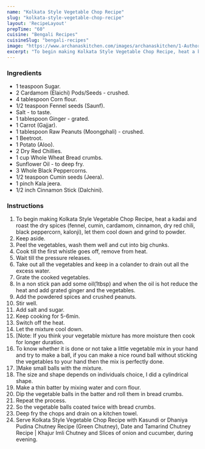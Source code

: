 ---
name: "Kolkata Style Vegetable Chop Recipe"
slug: "kolkata-style-vegetable-chop-recipe"
layout: 'RecipeLayout'
prepTime: "60"
cuisine: "Bengali Recipes"
cuisineSlug: "bengali-recipes"
image: "https://www.archanaskitchen.com/images/archanaskitchen/1-Author/colorandspices-gmail.com/Vegetable_chop.jpg"
excerpt: "To begin making Kolkata Style Vegetable Chop Recipe, heat a kadai and roast the dry spices fennel, cumin, cardamom, cinnamon, dry red chili, black peppercorn, kalonji, let them cool down and grind to powder"
---

### Ingredients

- 1 teaspoon Sugar.
- 2 Cardamom (Elaichi) Pods/Seeds - crushed.
- 4 tablespoon Corn flour.
- 1/2 teaspoon Fennel seeds (Saunf).
- Salt - to taste.
- 1 tablespoon Ginger - grated.
- 1 Carrot (Gajjar).
- 1 tablespoon Raw Peanuts (Moongphali) - crushed.
- 1 Beetroot.
- 1 Potato (Aloo).
- 2 Dry Red Chillies.
- 1 cup Whole Wheat Bread crumbs.
- Sunflower Oil - to deep fry.
- 3 Whole Black Peppercorns.
- 1/2 teaspoon Cumin seeds (Jeera).
- 1 pinch Kala jeera.
- 1/2 inch Cinnamon Stick (Dalchini).

### Instructions

1. To begin making Kolkata Style Vegetable Chop Recipe, heat a kadai and roast the dry spices (fennel, cumin, cardamom, cinnamon, dry red chili, black peppercorn, kalonji), let them cool down and grind to powder.
1. Keep aside.
1. Peel the vegetables, wash them well and cut into big chunks.
1. Cook till the first whistle goes off, remove from heat.
1. Wait till the pressure releases.
1. Take out all the vegetables and keep in a colander to drain out all the excess water.
1. Grate the cooked vegetables.
1. In a non stick pan add some oil(1tbsp) and when the oil is hot reduce the heat and add grated ginger and the vegetables.
1. Add the powdered spices and crushed peanuts.
1. Stir well.
1. Add salt and sugar.
1. Keep cooking for 5-6min.
1. Switch off the heat.
1. Let the mixture cool down.
1. [Note: If you think your vegetable mixture has more moisture then cook for longer duration.
1. To know whether it is done or not take a little vegetable mix in your hand and try to make a ball, if you can make a nice round ball without sticking the vegetables to your hand then the mix is perfectly done.
1. ]Make small balls with the mixture.
1. The size and shape depends on individuals choice, I did a cylindrical shape.
1. Make a thin batter by mixing water and corn flour.
1. Dip the vegetable balls in the batter and roll them in bread crumbs.
1. Repeat the process.
1. So the vegetable balls coated twice with bread crumbs.
1. Deep fry the chops and drain on a kitchen towel.
1. Serve Kolkata Style Vegetable Chop Recipe with Kasundi or Dhaniya Pudina Chutney Recipe (Green Chutney), Date and Tamarind Chutney Recipe | Khajur Imli Chutney and Slices of onion and cucumber, during evening.
